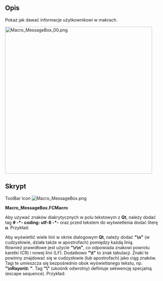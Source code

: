 <languages/>
{{Macro/pl
|Name=MessageBox
|Icon=Macro MessageBox.png
|Description=Pokaż jak dawać informacje użytkownikowi w makrach.
|Author=Gaël Ecorchard
|Version=1.0
|Date=2011-09-19
|FCVersion=All
|Download=[https://wiki.freecad.org/images/7/7f/Macro_MessageBox.png Ikona paska narzędzi]
}}

==Opis==
Pokaż jak dawać informacje użytkownikowi w makrach.

[[File:Macro MessageBox 00.png|480px]]
{{Caption|MessageBox}}

<span id="Script"></span>
==Skrypt==

ToolBar Icon [[Image:Macro_MessageBox.png]]

'''Macro_MessageBox.FCMacro'''

{{MacroCode|code=
#! /usr/bin/env python
# -*- coding: utf-8 -*-
 
"""Show how to give information to the user in macros
"""
from PySide import QtCore, QtGui
 
def errorDialog(msg):
    # Create a simple dialog QMessageBox
    # The first argument indicates the icon used: one of QtGui.QMessageBox.{NoIcon, Information, Warning, Critical, Question} 
    diag = QtGui.QMessageBox(QtGui.QMessageBox.Warning, 'Error in macro MessageBox', msg)
    diag.setWindowModality(QtCore.Qt.ApplicationModal)
    diag.exec_()
 
msg = 'Example of warning message'
errorDialog(msg)
raise(Exception(msg))
}}


Aby używać znaków diakrytycznych w polu tekstowym z '''Qt''', należy dodać tag '''# -*- coding: utf-8 -*-''' oraz przed tekstem do wyświetlenia dodać literę '''u'''.
Przykład:

{{MacroCode|code=
    diag = QtGui.QMessageBox(QtGui.QMessageBox.Warning, u'Trop d'éléments désignés', msg)
    ...
    ...
msg = u'Élément sélectionnés affichés'
}}


Aby wyświetlić wiele linii w oknie dialogowym '''Qt''', należy dodać '''"\n"''' (w cudzysłowie, działa także w apostrofach) pomiędzy każdą linią.<br/>
Również prawidłowe jest użycie '''"\r\n"''', co odpowiada znakowi powrotu karetki (CR) i nowej linii (LF).
Dodatkowo '''"\t"''' to znak tabulacji. Znaki te powinny znajdować się w cudzysłowie (lub apostrofach) jako ciąg znaków.
Tagi te umieszcza się bezpośrednio obok wyświetlanego tekstu, np. '''"\nRayon\t: "'''.
Tag '''"\"''' (ukośnik odwrotny) definiuje sekwencję specjalną (escape sequence).
Przykład:

{{MacroCode|code=
    diag = QtGui.QMessageBox(QtGui.QMessageBox.Information,u"Coordonnées",u"Coordonnée X : "+str(x)+"\r\n"+u"Coordonnée Y : "+str(y)+"\n"+u"Coordonnée Z :<br>
 "+str(z)+"\nRayon\t     : "+str(r))
}}

{{clear}}